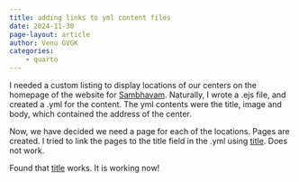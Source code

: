 ```yaml
---
title: adding links to yml content files
date: 2024-11-30
page-layout: article
author: Venu GVGK
categories:
    - quarto
---
```

I needed a custom listing to display locations of our centers on the homepage of the website for [Sambhavam](https://sambhavam-autism.com). Naturally, I wrote a .ejs file, and created a .yml for the content. The yml contents were the title, image and body, which contained the address of the center. 

Now, we have decided we need a page for each of the locations. Pages are created. I tried to link the pages to the title field in the .yml using [title](page link). Does not work. 

Found that <a href="page link">title</a> works. It is working now! 